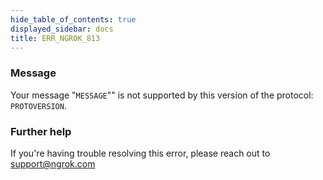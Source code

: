 ```yaml
---
hide_table_of_contents: true
displayed_sidebar: docs
title: ERR_NGROK_813
---
```


### Message

Your message "`MESSAGE`"" is not supported by this version of the protocol: `PROTOVERSION`.

<ErrorDetails />

### Further help

If you're having trouble resolving this error, please reach out to [support@ngrok.com](mailto:support@ngrok.com?subject=Help%20with%20ERR_NGROK_813)
